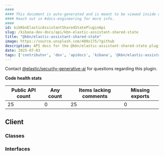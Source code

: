 ```yaml
---
####
#### This document is auto-generated and is meant to be viewed inside our experimental, new docs system.
#### Reach out in #docs-engineering for more info.
####
id: kibKbnElasticAssistantSharedStatePluginApi
slug: /kibana-dev-docs/api/kbn-elastic-assistant-shared-state
title: "@kbn/elastic-assistant-shared-state"
image: https://source.unsplash.com/400x175/?github
description: API docs for the @kbn/elastic-assistant-shared-state plugin
date: 2025-07-03
tags: ['contributor', 'dev', 'apidocs', 'kibana', '@kbn/elastic-assistant-shared-state']
---
```




Contact [@elastic/security-generative-ai](https://github.com/orgs/elastic/teams/security-generative-ai) for questions regarding this plugin.

**Code health stats**

| Public API count  | Any count | Items lacking comments | Missing exports |
|-------------------|-----------|------------------------|-----------------|
| 25 | 0 | 25 | 0 |

## Client

### Classes
<DocDefinitionList data={kbnElasticAssistantSharedStateObj.client.classes}/>

### Interfaces
<DocDefinitionList data={kbnElasticAssistantSharedStateObj.client.interfaces}/>

